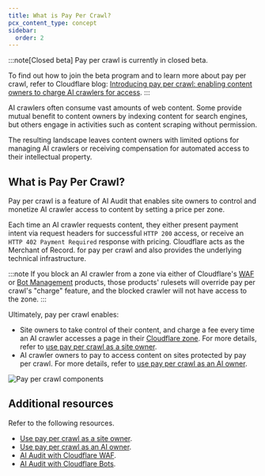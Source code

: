 ```yaml
---
title: What is Pay Per Crawl?
pcx_content_type: concept
sidebar:
  order: 2
---
```



:::note[Closed beta]
Pay per crawl is currently in closed beta.

To find out how to join the beta program and to learn more about pay per crawl, refer to Cloudflare blog: [Introducing pay per crawl: enabling content owners to charge AI crawlers for access](https://blog.cloudflare.com/introducing-pay-per-crawl/).
:::

AI crawlers often consume vast amounts of web content. Some provide mutual benefit to content owners by indexing content for search engines, but others engage in activities such as content scraping without permission.

The resulting landscape leaves content owners with limited options for managing AI crawlers or receiving compensation for automated access to their intellectual property.

## What is Pay Per Crawl?

Pay per crawl is a feature of AI Audit that enables site owners to control and monetize AI crawler access to content by setting a price per zone.

Each time an AI crawler requests content, they either present payment intent via request headers for successful `HTTP 200` access, or receive an `HTTP 402 Payment Required` response with pricing. Cloudflare acts as the <GlossaryTooltip term="Merchant of Record">Merchant of Record</GlossaryTooltip>. for pay per crawl and also provides the underlying technical infrastructure.

:::note
If you block an AI crawler from a zone via either of Cloudflare's [WAF](/waf/) or [Bot Management](/bots/get-started/bot-management/) products, those products' rulesets will override pay per crawl's "charge" feature, and the blocked crawler will not have access to the zone.
:::

Ultimately, pay per crawl enables:

- Site owners to take control of their content, and charge a fee every time an AI crawler accesses a page in their [Cloudflare zone](/fundamentals/concepts/accounts-and-zones/#zones). For more details, refer to [use pay per crawl as a site owner](/ai-audit/features/pay-per-crawl/use-pay-per-crawl-as-site-owner/).
- AI crawler owners to pay to access content on sites protected by pay per crawl. For more details, refer to [use pay per crawl as an AI owner](/ai-audit/features/pay-per-crawl/use-pay-per-crawl-as-ai-owner/).

![Pay per crawl components](~/assets/images/ai-audit/ai-audit-pay-per-crawl-diagram.png)

## Additional resources

Refer to the following resources.

- [Use pay per crawl as a site owner](/ai-audit/features/pay-per-crawl/use-pay-per-crawl-as-site-owner/set-up-cloudflare-account/).
- [Use pay per crawl as an AI owner](/ai-audit/features/pay-per-crawl/use-pay-per-crawl-as-ai-owner/set-up-cloudflare-account/).
- [AI Audit with Cloudflare WAF](/ai-audit/configuration/ai-audit-with-waf/).
- [AI Audit with Cloudflare Bots](/ai-audit/configuration/ai-audit-with-bots/).